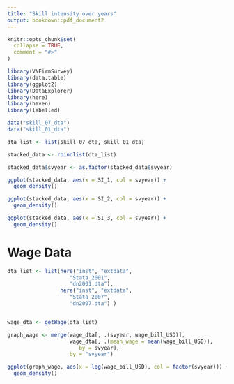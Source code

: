 ```yaml
---
title: "Skill intensity over years"
output: bookdown::pdf_document2 
---
```


```r
knitr::opts_chunk$set(
  collapse = TRUE,
  comment = "#>"
)
```

```r
library(VNFirmSurvey)
library(data.table)
library(ggplot2)
library(DataExplorer)
library(here)
library(haven)
library(labelled)
```

```r
data("skill_07_dta")
data("skill_01_dta")

dta_list <- list(skill_07_dta, skill_01_dta)

stacked_data <- rbindlist(dta_list)
```

```r
stacked_data$svyear <- as.factor(stacked_data$svyear)

ggplot(stacked_data, aes(x = SI_1, col = svyear)) + 
  geom_density()

ggplot(stacked_data, aes(x = SI_2, col = svyear)) + 
  geom_density()

ggplot(stacked_data, aes(x = SI_3, col = svyear)) + 
  geom_density()
```

# Wage Data

```r

dta_list <- list(here("inst", "extdata", 
                    "Stata_2001", 
                    "dn2001.dta"), 
                 here("inst", "extdata", 
                    "Stata_2007", 
                    "dn2007.dta") )


wage_dta <- getWage(dta_list)
```


```r
graph_wage <- merge(wage_dta[, .(svyear, wage_bill_USD)],
                    wage_dta[, .(mean_wage = mean(wage_bill_USD)), 
                       by = svyear], 
                    by = "svyear")

ggplot(graph_wage, aes(x = log(wage_bill_USD), col = factor(svyear))) + 
  geom_density()



```


